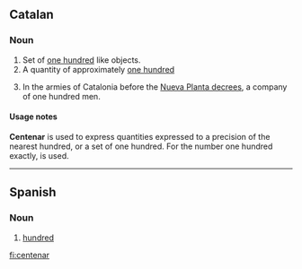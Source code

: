 ==Catalan==

===Noun===
{{ca-noun|m}}
# Set of [[one hundred]] like objects.
# A quantity of approximately [[one hundred]]
# {{historical|military|lang=ca}} In the armies of Catalonia before the [[:w:Nueva Planta decrees|Nueva Planta decrees]], a company of one hundred men.

====Usage notes====
'''Centenar''' is used to express quantities expressed to a precision of the nearest hundred, or a set of one hundred. For the number one hundred exactly, {{term|lang=ca|cent}} is used.

----

==Spanish==

===Noun===
{{es-noun-m|pl=centenares}}

# [[hundred]]

[[fi:centenar]]